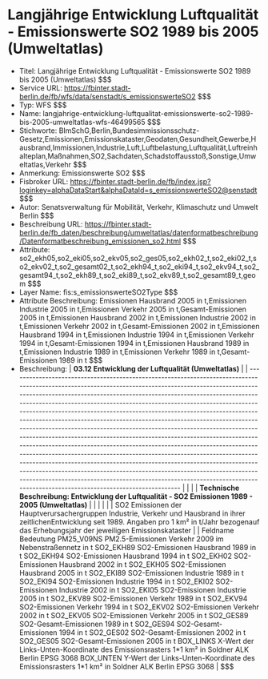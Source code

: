 # Langjährige Entwicklung Luftqualität - Emissionswerte SO2 1989 bis 2005 (Umweltatlas)
- Titel: Langjährige Entwicklung Luftqualität - Emissionswerte SO2 1989 bis 2005 (Umweltatlas) $$$
- Service URL: https://fbinter.stadt-berlin.de/fb/wfs/data/senstadt/s_emissionswerteSO2 $$$
- Typ: WFS $$$
- Name: langjahrige-entwicklung-luftqualitat-emissionswerte-so2-1989-bis-2005-umweltatlas-wfs-46499565 $$$
- Stichworte: BImSchG,Berlin,Bundesimmissionsschutz-Gesetz,Emissionen,Emissionskataster,Geodaten,Gesundheit,Gewerbe,Hausbrand,Immissionen,Industrie,Luft,Luftbelastung,Luftqualität,Luftreinhalteplan,Maßnahmen,SO2,Sachdaten,Schadstoffausstoß,Sonstige,Umweltatlas,Verkehr $$$
- Anmerkung: Emissionswerte SO2 $$$
- Fisbroker URL: https://fbinter.stadt-berlin.de/fb/index.jsp?loginkey=alphaDataStart&alphaDataId=s_emissionswerteSO2@senstadt $$$
- Autor: Senatsverwaltung für Mobilität, Verkehr, Klimaschutz und Umwelt Berlin $$$
- Beschreibung URL: https://fbinter.stadt-berlin.de/fb_daten/beschreibung/umweltatlas/datenformatbeschreibung/Datenformatbeschreibung_emissionen_so2.html $$$
- Attribute: so2_ekh05,so2_eki05,so2_ekv05,so2_ges05,so2_ekh02_t,so2_eki02_t,so2_ekv02_t,so2_gesamt02_t,so2_ekh94_t,so2_eki94_t,so2_ekv94_t,so2_gesamt94_t,so2_ekh89_t,so2_eki89_t,so2_ekv89_t,so2_gesamt89_t,geom $$$
- Layer Name: fis:s_emissionswerteSO2Type $$$
- Attribute Beschreibung: Emissionen Hausbrand 2005 in t,Emissionen Industrie 2005 in t,Emissionen Verkehr 2005 in t,Gesamt-Emissionen 2005 in t,Emissionen Hausbrand 2002 in t,Emissionen Industrie 2002 in t,Emissionen Verkehr 2002 in t,Gesamt-Emissionen 2002 in t,Emissionen Hausbrand 1994 in t,Emissionen Industrie 1994 in t,Emissionen Verkehr 1994 in t,Gesamt-Emissionen 1994 in t,Emissionen Hausbrand 1989 in t,Emissionen Industrie 1989 in t,Emissionen Verkehr 1989 in t,Gesamt-Emissionen 1989 in t $$$
- Beschreibung: | **03.12 Entwicklung der Luftqualität (Umweltatlas)**                                                                                                                                                                                                                                                                                                                                                                                                                                                                                                                                                                                                                                                                                                                                                                                                                                                                                                                                                                                                    |
| ------------------------------------------------------------------------------------------------------------------------------------------------------------------------------------------------------------------------------------------------------------------------------------------------------------------------------------------------------------------------------------------------------------------------------------------------------------------------------------------------------------------------------------------------------------------------------------------------------------------------------------------------------------------------------------------------------------------------------------------------------------------------------------------------------------------------------------------------------------------------------------------------------------------------------------------------------------------------------------------------------------------------------------------------------- |
|                                                                                                                                                                                                                                                                                                                                                                                                                                                                                                                                                                                                                                                                                                                                                                                                                                                                                                                                                                                                                                                         |
| **Technische Beschreibung: Entwicklung der Luftqualität - SO2 Emissionen 1989 - 2005 (Umweltatlas)**                                                                                                                                                                                                                                                                                                                                                                                                                                                                                                                                                                                                                                                                                                                                                                                                                                                                                                                                                    |
|                                                                                                                                                                                                                                                                                                                                                                                                                                                                                                                                                                                                                                                                                                                                                                                                                                                                                                                                                                                                                                                         |
|                                                                                                                                                                                                                                                                                                                                                                                                                                                                                                                                                                                                                                                                                                                                                                                                                                                                                                                                                                                                                                                         |
| SO2 Emissionen der Hauptverursachergruppen Industrie, Verkehr und Hausbrand in ihrer zeitlichenEntwicklung seit 1989\. Angaben pro 1 km² in t/Jahr bezogenauf das Erhebungsjahr der jeweiligen Emissionskataster                                                                                                                                                                                                                                                                                                                                                                                                                                                                                                                                                                                                                                                                                                                                                                                                                                        |
| Feldname Bedeutung PM25\_V09NS PM2.5-Emissionen Verkehr 2009 im Nebenstraßennetz in t SO2\_EKH89 SO2-Emissionen Hausbrand 1989 in t SO2\_EKH94 SO2-Emissionen Hausbrand 1994 in t SO2\_EKH02 SO2-Emissionen Hausbrand 2002 in t SO2\_EKH05 SO2-Emissionen Hausbrand 2005 in t SO2\_EKI89 SO2-Emissionen Industrie 1989 in t SO2\_EKI94 SO2-Emissionen Industrie 1994 in t SO2\_EKI02 SO2-Emissionen Industrie 2002 in t SO2\_EKI05 SO2-Emissionen Industrie 2005 in t SO2\_EKV89 SO2-Emissionen Verkehr 1989 in t SO2\_EKV94 SO2-Emissionen Verkehr 1994 in t SO2\_EKV02 SO2-Emissionen Verkehr 2002 in t SO2\_EKV05 SO2-Emissionen Verkehr 2005 in t SO2\_GES89 SO2-Gesamt-Emissionen 1989 in t SO2\_GES94 SO2-Gesamt-Emissionen 1994 in t SO2\_GES02 SO2-Gesamt-Emissionen 2002 in t SO2\_GES05 SO2-Gesamt-Emissionen 2005 in t BOX\_LINKS X-Wert der Links-Unten-Koordinate des Emissionsrasters 1\*1 km² in Soldner ALK Berlin EPSG 3068 BOX\_UNTEN Y-Wert der Links-Unten-Koordinate des Emissionsrasters 1\*1 km² in Soldner ALK Berlin EPSG 3068 | $$$
